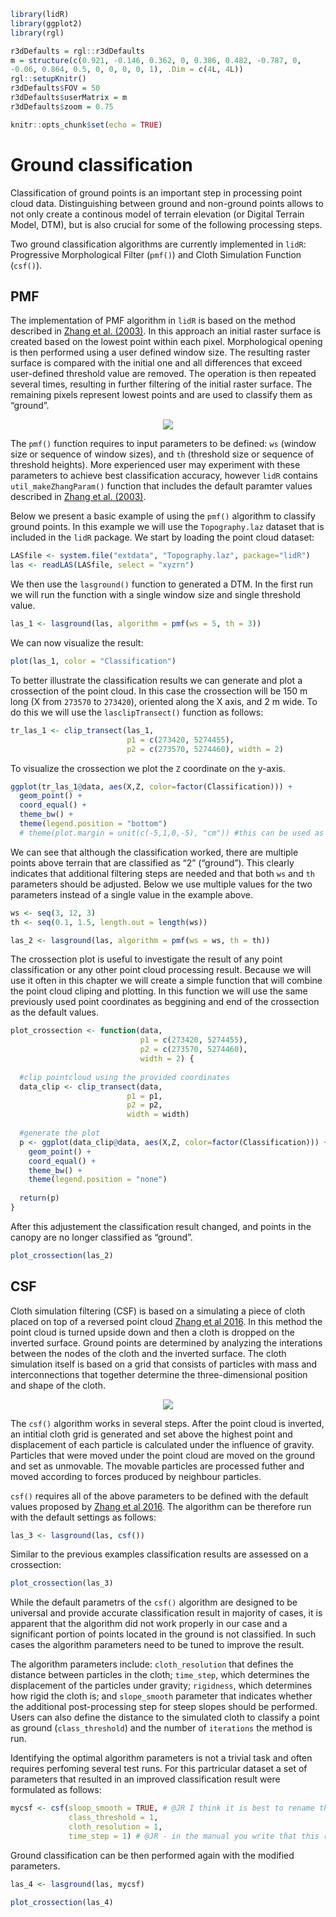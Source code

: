 ```r
library(lidR)
library(ggplot2)
library(rgl)

r3dDefaults = rgl::r3dDefaults
m = structure(c(0.921, -0.146, 0.362, 0, 0.386, 0.482, -0.787, 0, 
-0.06, 0.864, 0.5, 0, 0, 0, 0, 1), .Dim = c(4L, 4L))
rgl::setupKnitr()
r3dDefaults$FOV = 50
r3dDefaults$userMatrix = m
r3dDefaults$zoom = 0.75
```

```r
knitr::opts_chunk$set(echo = TRUE)
```

# Ground classification

Classification of ground points is an important step in processing point cloud data. Distinguishing between ground and non-ground points allows to not only create a continous model of terrain elevation (or Digital Terrain Model, DTM), but is also crucial for some of the following processing steps. 

Two ground classification algorithms are currently implemented in `lidR`: Progressive Morphological Filter (`pmf()`) and Cloth Simulation Function (`csf()`). 




## PMF

The implementation of PMF algorithm in `lidR` is based on the method described in [Zhang et al. (2003) ](https://ieeexplore.ieee.org/document/1202973). In this approach an initial raster surface is created based on the lowest point within each pixel. Morphological opening is then performed using a user defined window size. The resulting raster surface is compared with the initial one and all differences that exceed user-defined threshold value are removed. The operation is then repeated several times, resulting in further filtering of the initial raster surface. The remaining pixels represent lowest points and are used to classify them as "ground".


<center>

![](images/GroundClassification/PMF.svg)

</center>

The `pmf()` function requires to input parameters to be defined: `ws` (window size or sequence of window sizes), and `th` (threshold size or sequence of threshold heights). More experienced user may experiment with these parameters to achieve best classification accuracy, however `lidR` contains `util_makeZhangParam()` function that includes the default paramter values described in [Zhang et al. (2003) ](https://ieeexplore.ieee.org/document/1202973).

Below we present a basic example of using the `pmf()` algorithm to classify ground points. In this example we will use the `Topography.laz` dataset that is included in the `lidR` package. We start by loading the point cloud dataset:

```r
LASfile <- system.file("extdata", "Topography.laz", package="lidR")
las <- readLAS(LASfile, select = "xyzrn")

```

We then use the `lasground()` function to generated a DTM. In the first run we will run the function with a single window size and single threshold value.
```r
las_1 <- lasground(las, algorithm = pmf(ws = 5, th = 3))
```

We can now visualize the result:

```r
plot(las_1, color = "Classification") 
```

To better illustrate the classification results we can generate and plot a crossection of the point cloud. In this case the crossection will be 150 m long (X from `273570` to `273420`), oriented along the X axis, and 2 m wide. To do this we will use the `lasclipTransect()` function as follows:

```r
tr_las_1 <- clip_transect(las_1, 
                          p1 = c(273420, 5274455), 
                          p2 = c(273570, 5274460), width = 2)
```

To visualize the crossection we plot the `Z` coordinate on the y-axis.
```r
ggplot(tr_las_1@data, aes(X,Z, color=factor(Classification))) + 
  geom_point() + 
  coord_equal() + 
  theme_bw() +
  theme(legend.position = "bottom")
  # theme(plot.margin = unit(c(-5,1,0,-5), "cm")) #this can be used as a workaround to remove the whitespace above and below the plot. Still looking for a better solution.
```

We can see that although the classification worked, there are multiple points above terrain that are classified as "2" ("ground"). This clearly indicates that additional filtering steps are needed and that both `ws` and `th` parameters should be adjusted. Below we use multiple values for the two parameters instead of a single value in the example above.

```r
ws <- seq(3, 12, 3)
th <- seq(0.1, 1.5, length.out = length(ws))

las_2 <- lasground(las, algorithm = pmf(ws = ws, th = th))
```


The crossection plot is useful to investigate the result of any point classification or any other point cloud processing result. Because we will use it often in this chapter we will create a simple function that will combine the point cloud cliping and plotting. In this function we will use the same previously used point coordinates as beggining and end of the crossection as the default values.



```r
plot_crossection <- function(data, 
                             p1 = c(273420, 5274455), 
                             p2 = c(273570, 5274460),
                             width = 2) {
  
  #clip pointcloud using the provided coordinates
  data_clip <- clip_transect(data, 
                          p1 = p1, 
                          p2 = p2, 
                          width = width)
  
  #generate the plot
  p <- ggplot(data_clip@data, aes(X,Z, color=factor(Classification))) + 
    geom_point() + 
    coord_equal() + 
    theme_bw() +
    theme(legend.position = "none")
  
  return(p)
}
```




After this adjustement the classification result changed, and points in the canopy are no longer classified as "ground".
```r
plot_crossection(las_2)
```



## CSF



Cloth simulation filtering (CSF) is based on a simulating a piece of cloth placed on top of a reversed point cloud [Zhang et al 2016](http://www.mdpi.com/2072-4292/8/6/501/htm). In this method the point cloud is turned upside down and then a  cloth is dropped on the inverted surface. Ground points are determined by analyzing the interations between the nodes of the cloth and the inverted surface. The cloth simulation itself is based on a grid that consists of particles with mass and interconnections that together determine the three-dimensional position and shape of the cloth.

<center>

![](images/GroundClassification/CSF.svg)

</center>


The `csf()` algorithm works in several steps. After the point cloud is inverted, an intitial cloth grid is generated and set above the highest point and displacement of each particle is calculated under the influence of gravity. Particles that were moved under the point cloud are moved on the ground and set as unmovable. The movable particles are processed futher and moved according to forces produced by neighbour particles.

`csf()` requires all of the above parameters to be defined with the default values proposed by [Zhang et al 2016](http://www.mdpi.com/2072-4292/8/6/501/htm). The algorithm can be therefore run with the default settings as follows:

```r
las_3 <- lasground(las, csf())
```

Similar to the previous examples classification results are assessed on a crossection:

```r
plot_crossection(las_3)
```


While the default parametrs of the `csf()` algorithm are designed to be universal and provide accurate classification result in majority of cases, it is apparent that the algorithm did not work properly in our case and a significant portion of points located in the ground is not classified. In such cases the algorithm parameters need to be tuned to improve the result. 

The algorithm parameters include: `cloth_resolution` that defines the distance between particles in the cloth; `time_step`, which determines the displacement of the particles under gravity; `rigidness`, which determines how rigid the cloth is; and `slope_smooth` parameter that indicates whether the additional post-processing step for steep slopes should be performed. Users can also define the distance to the simulated cloth to classify a point as ground (`class_threshold`) and the number of `iterations` the method is run.

Identifying the optimal algorithm parameters is not a trivial task and often requires perfoming several test runs. For this partricular dataset a set of parameters that resulted in an improved classification result were formulated as follows:
```r
mycsf <- csf(sloop_smooth = TRUE, # @JR I think it is best to rename this to "slope_smooth"
             class_threshold = 1, 
             cloth_resolution = 1,
             time_step = 1) # @JR - in the manual you write that this rarerly should be modified, yet in my tests this showed to be the most important parameter. I think it is best to remove this sentence in the manual: "Usually, there is no need to change this value. It is suitable for most cases."
```


Ground classification can be then performed again with the modified parameters.

```r
las_4 <- lasground(las, mycsf)

plot_crossection(las_4)

```
